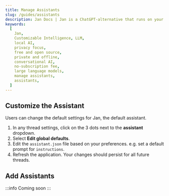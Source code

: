 ```yaml
---
title: Manage Assistants
slug: /guides/assistants
description: Jan Docs | Jan is a ChatGPT-alternative that runs on your own computer, with a local API server.
keywords:
  [
    Jan,
    Customizable Intelligence, LLM,
    local AI,
    privacy focus,
    free and open source,
    private and offline,
    conversational AI,
    no-subscription fee,
    large language models,
    manage assistants,
    assistants,
  ]
---
```


## Customize the Assistant

Users can change the default settings for Jan, the default assistant.

1. In any thread settings, click on the 3 dots next to the **assistant** dropdown.
2. Select **Edit global defaults**.
3. Edit the `assistant.json` file based on your preferences. e.g. set a default prompt for `instructions`.
4. Refresh the application. Your changes should persist for all future threads.

## Add Assistants

:::info
Coming soon
:::